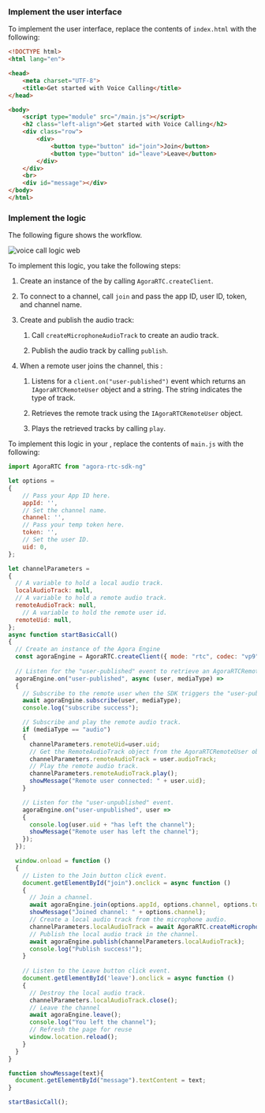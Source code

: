 <PlatformWrapper platform="web">

### Implement the user interface

To implement the user interface, replace the contents of `index.html` with the following:

``` html
<!DOCTYPE html>
<html lang="en">

<head>
    <meta charset="UTF-8">
    <title>Get started with Voice Calling</title>
</head>

<body>
    <script type="module" src="/main.js"></script>
    <h2 class="left-align">Get started with Voice Calling</h2>
    <div class="row">
        <div>
            <button type="button" id="join">Join</button>
            <button type="button" id="leave">Leave</button>
        </div>
    </div>
    <br>
    <div id="message"></div>
</body>
</html>
```

### Implement the <Vpd k="PRODUCT" /> logic

The following figure shows the <Vpd k="PRODUCT" /> workflow.

![voice call logic web](/images/voice-sdk/voice-call-logic-web.svg)

To implement this logic, you take the following steps:

1. Create an instance of the <Vg k="ENGINE" /> by calling `AgoraRTC.createClient`.

1. To connect to a channel, call `join` and pass the app ID, user ID, token, and channel name.

1. Create and publish the audio track:

    1. Call `createMicrophoneAudioTrack` to create an audio track.

    1. Publish the audio track by calling `publish`.

1. When a remote user joins the channel, this <Vpl k="CLIENT"/>:

    1. Listens for a `client.on("user-published")` event which returns an `IAgoraRTCRemoteUser` object and a string. The string indicates the type of track.

    1. Retrieves the remote track using the `IAgoraRTCRemoteUser` object.

    1. Plays the retrieved tracks by calling `play`.

To implement this logic in your <Vpl k="CLIENT"/>, replace the contents of `main.js` with the following:

```javascript
import AgoraRTC from "agora-rtc-sdk-ng"

let options = 
{
    // Pass your App ID here.
    appId: '',
    // Set the channel name.
    channel: '',
    // Pass your temp token here.
    token: '',
    // Set the user ID.
    uid: 0,
};

let channelParameters =
{
  // A variable to hold a local audio track.
  localAudioTrack: null,
  // A variable to hold a remote audio track.
  remoteAudioTrack: null,
    // A variable to hold the remote user id.
  remoteUid: null,
};
async function startBasicCall()
{
  // Create an instance of the Agora Engine
  const agoraEngine = AgoraRTC.createClient({ mode: "rtc", codec: "vp9" });
  
  // Listen for the "user-published" event to retrieve an AgoraRTCRemoteUser object.
  agoraEngine.on("user-published", async (user, mediaType) =>
  {
    // Subscribe to the remote user when the SDK triggers the "user-published" event.
    await agoraEngine.subscribe(user, mediaType);
    console.log("subscribe success");

    // Subscribe and play the remote audio track.
    if (mediaType == "audio")
    {
      channelParameters.remoteUid=user.uid;
      // Get the RemoteAudioTrack object from the AgoraRTCRemoteUser object.
      channelParameters.remoteAudioTrack = user.audioTrack;
      // Play the remote audio track. 
      channelParameters.remoteAudioTrack.play();
      showMessage("Remote user connected: " + user.uid);
    }

    // Listen for the "user-unpublished" event.
    agoraEngine.on("user-unpublished", user =>
    {
      console.log(user.uid + "has left the channel");
      showMessage("Remote user has left the channel");
    });
  });

  window.onload = function ()
  {
    // Listen to the Join button click event.
    document.getElementById("join").onclick = async function ()
    {
      // Join a channel.
      await agoraEngine.join(options.appId, options.channel, options.token, options.uid);
      showMessage("Joined channel: " + options.channel);
      // Create a local audio track from the microphone audio.
      channelParameters.localAudioTrack = await AgoraRTC.createMicrophoneAudioTrack();
      // Publish the local audio track in the channel.
      await agoraEngine.publish(channelParameters.localAudioTrack);
      console.log("Publish success!");
    }
    
    // Listen to the Leave button click event.
    document.getElementById('leave').onclick = async function ()
    {
      // Destroy the local audio track.
      channelParameters.localAudioTrack.close();
      // Leave the channel
      await agoraEngine.leave();
      console.log("You left the channel");
      // Refresh the page for reuse
      window.location.reload();
    }
  }
}

function showMessage(text){
  document.getElementById("message").textContent = text;
}

startBasicCall();
```

</PlatformWrapper>

